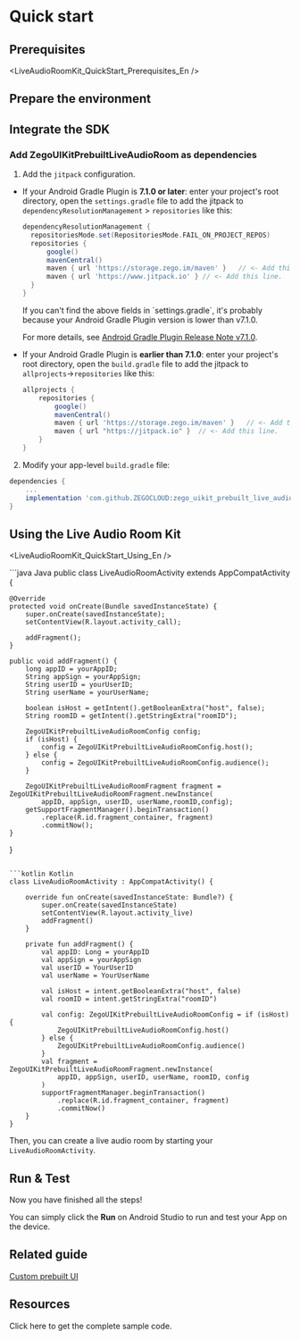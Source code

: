 
# Quick start

## Prerequisites

<LiveAudioRoomKit_QuickStart_Prerequisites_En />

## Prepare the environment

<Content/>

## Integrate the SDK

### Add ZegoUIKitPrebuiltLiveAudioRoom as dependencies

1. Add the `jitpack` configuration.

- If your Android Gradle Plugin is **7.1.0 or later**: enter your project's root directory, open the `settings.gradle` file to add the jitpack to `dependencyResolutionManagement` > `repositories` like this:

  ```groovy
  dependencyResolutionManagement {
    repositoriesMode.set(RepositoriesMode.FAIL_ON_PROJECT_REPOS)
    repositories {
        google()
        mavenCentral()
        maven { url 'https://storage.zego.im/maven' }   // <- Add this line.
        maven { url 'https://www.jitpack.io' } // <- Add this line.
    }
  }
  ```

  <Warning title="Warning">
  If you can't find the above fields in `settings.gradle`, it's probably because your Android Gradle Plugin version is lower than v7.1.0. 

  For more details, see [Android Gradle Plugin Release Note v7.1.0](https://developer.android.com/studio/releases/gradle-plugin#settings-gradle).
  </Warning>

- If your Android Gradle Plugin is **earlier than 7.1.0**: enter your project's root directory, open the `build.gradle` file to add the jitpack to `allprojects`->`repositories` like this: 

  ```groovy
  allprojects {
      repositories {
          google()
          mavenCentral()
          maven { url 'https://storage.zego.im/maven' }   // <- Add this line.
          maven { url "https://jitpack.io" }  // <- Add this line.
      }
  }
  ```

2. Modify your app-level `build.gradle` file:

  ```groovy
  dependencies {
      ...
      implementation 'com.github.ZEGOCLOUD:zego_uikit_prebuilt_live_audio_room_android:+'    // Add this line to your module-level build.gradle file's dependencies, usually named [app].
  }
  ```  

## Using the Live Audio Room Kit


<LiveAudioRoomKit_QuickStart_Using_En />

<CodeGroup>
```java Java
public class LiveAudioRoomActivity extends AppCompatActivity {

    @Override
    protected void onCreate(Bundle savedInstanceState) {
        super.onCreate(savedInstanceState);
        setContentView(R.layout.activity_call);

        addFragment();
    }

    public void addFragment() {
        long appID = yourAppID;
        String appSign = yourAppSign;
        String userID = yourUserID;
        String userName = yourUserName;

        boolean isHost = getIntent().getBooleanExtra("host", false);
        String roomID = getIntent().getStringExtra("roomID");

        ZegoUIKitPrebuiltLiveAudioRoomConfig config;
        if (isHost) {
            config = ZegoUIKitPrebuiltLiveAudioRoomConfig.host();
        } else {
            config = ZegoUIKitPrebuiltLiveAudioRoomConfig.audience();
        }

        ZegoUIKitPrebuiltLiveAudioRoomFragment fragment = ZegoUIKitPrebuiltLiveAudioRoomFragment.newInstance(
            appID, appSign, userID, userName,roomID,config);
        getSupportFragmentManager().beginTransaction()
            .replace(R.id.fragment_container, fragment)
            .commitNow();
    }
}
```

```kotlin Kotlin
class LiveAudioRoomActivity : AppCompatActivity() {

    override fun onCreate(savedInstanceState: Bundle?) {
        super.onCreate(savedInstanceState)
        setContentView(R.layout.activity_live)
        addFragment()
    }

    private fun addFragment() {
        val appID: Long = yourAppID
        val appSign = yourAppSign
        val userID = YourUserID
        val userName = YourUserName
        
        val isHost = intent.getBooleanExtra("host", false)
        val roomID = intent.getStringExtra("roomID")

        val config: ZegoUIKitPrebuiltLiveAudioRoomConfig = if (isHost) {
            ZegoUIKitPrebuiltLiveAudioRoomConfig.host()
        } else {
            ZegoUIKitPrebuiltLiveAudioRoomConfig.audience()
        }
        val fragment = ZegoUIKitPrebuiltLiveAudioRoomFragment.newInstance(
            appID, appSign, userID, userName, roomID, config
        )
        supportFragmentManager.beginTransaction()
            .replace(R.id.fragment_container, fragment)
            .commitNow()
    }
}
```
</CodeGroup>

Then, you can create a live audio room by starting your `LiveAudioRoomActivity`.

## Run & Test

Now you have finished all the steps!

You can simply click the **Run** on Android Studio to run and test your App on the device.

## Related guide

[Custom prebuilt UI](./03-Custom%20prebuilt%20features/01-Overview.mdx)

## Resources

<CardGroup cols={1}>
  <Card title="Sample code" href="https://github.com/ZEGOCLOUD/zego_uikit_prebuilt_live_audio_room_example_android" target="_blank">
    Click here to get the complete sample code.
  </Card>
</CardGroup>
